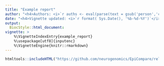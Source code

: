 ```yaml
---
title: "Example report"
author: "<h4>Authors: <i>`r auths <- eval(parse(text = gsub('person','c',read.dcf('../DESCRIPTION', fields = 'Authors@R'))));paste(auths[names(auths)=='given'],auths[names(auths)=='family'], collapse = ', ')`</i></h4>" 
date: "<h4>Vignette updated: <i>`r format( Sys.Date(), '%b-%d-%Y')`</i></h4>"
output:
  BiocStyle::html_document:
vignette: >
    %\VignetteIndexEntry{example_report} 
    %\usepackage[utf8]{inputenc}
    %\VignetteEngine{knitr::rmarkdown} 
---
```

 
```r
htmltools::includeHTML("https://github.com/neurogenomics/EpiCompare/releases/download/1.3.3/EpiCompare_example.html")
```
